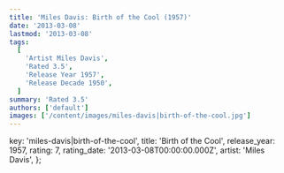```yaml
---
title: 'Miles Davis: Birth of the Cool (1957)'
date: '2013-03-08'
lastmod: '2013-03-08'
tags:
  [
    'Artist Miles Davis',
    'Rated 3.5',
    'Release Year 1957',
    'Release Decade 1950',
  ]
summary: 'Rated 3.5'
authors: ['default']
images: ['/content/images/miles-davis|birth-of-the-cool.jpg']
---
```


  key: 'miles-davis|birth-of-the-cool',
  title: 'Birth of the Cool',
  release_year: 1957,
  rating: 7,
  rating_date: '2013-03-08T00:00:00.000Z',
  artist: 'Miles Davis',
};

<MusicRating data={data} />
